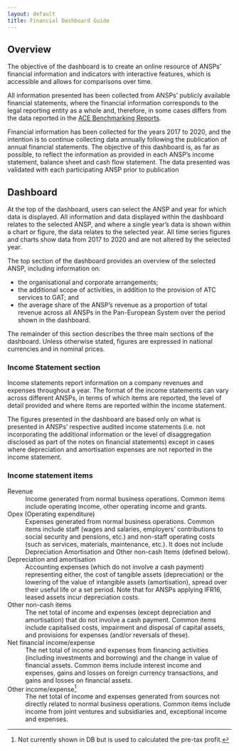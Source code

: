 ```yaml
---
layout: default
title: Financial Dashboard Guide
---
```


## Overview

The objective of the dashboard is to create an online resource of ANSPs’ financial information and indicators with interactive features, which is accessible and allows for comparisons over time.

All information presented has been collected from ANSPs’ publicly available financial statements, where the financial information corresponds to the legal reporting entity as a whole and, therefore, in some cases differs from the data reported in the [ACE Benchmarking Reports](https://www.eurocontrol.int/ACE/ACE-Home.html).

Financial information has been collected for the years 2017 to 2020, and the intention is to continue collecting data annually following the publication of annual financial statements. The objective of this dashboard is, as far as possible, to reflect the information as provided in each ANSP’s income statement, balance sheet and cash flow statement. The data presented was validated with each participating ANSP prior to publication


## Dashboard

At the top of the dashboard, users can select the ANSP and year for which data is displayed. All information and data displayed within the dashboard relates to the selected ANSP, and where a single year’s data is shown within a chart or figure, the data relates to the selected year. All time series figures and charts show data from 2017 to 2020 and are not altered by the selected year.

The top section of the dashboard provides an overview of the selected ANSP, including information on:

* the organisational and corporate arrangements;
* the additional scope of activities, in addition to the provision of ATC services to GAT; and
* the average share of the ANSP’s revenue as a proportion of total revenue across all ANSPs in the Pan-European System over the period shown in the dashboard. 

The remainder of this section describes the three main sections of the dashboard. Unless otherwise stated, figures are expressed in national currencies and in nominal prices.


### Income Statement section
Income statements report information on a company revenues and expenses throughout a year. The format of the income statements can vary across different ANSPs, in terms of which items are reported, the level of detail provided and where items are reported within the income statement.

The figures presented in the dashboard are based only on what is presented in ANSPs’ respective audited income statements (i.e. not incorporating the additional information or the level of disaggregation disclosed as part of the notes on financial statements) except in cases where depreciation and amortisation expenses are not reported in the income statement.


### Income statement items


Revenue
:  Income generated from normal business operations.
   Common items include operating income, other operating income and grants.
    
Opex (Operating expenditure)
:  Expenses generated from normal business operations.
   Common items include staff (wages and salaries, employers' contributions to
   social security and pensions, etc.) and non-staff operating costs
   (such as services, materials, maintenance, etc.).
   It does not include Depreciation Amortisation and Other non-cash Items (defined below).

Depreciation and amortisation
:  Accounting expenses (which do not involve a cash payment) representing either,
   the cost of tangible assets (depreciation) or the lowering of the value of
   intangible assets (amortisation), spread over their useful life or a set period.
   Note that for ANSPs applying IFR16, leased assets incur depreciation costs. 

Other non-cash items
:  The net total of income and expenses (except depreciation and amortisation)
   that do not involve a cash payment.
   Common items include capitalised costs, impairment and disposal of capital
   assets, and provisions for expenses (and/or reversals of these).

Net financial income/expense
:  The net total of income and expenses from financing activities (including
   investments and borrowing) and the change in value of financial assets.
   Common items include interest income and expenses, gains and losses on
   foreign currency transactions, and gains and losses on financial assets. 

Other income/expense[^1]
:  The net total of income and expenses generated from sources not directly
   related to normal business operations.
   Common items include income from joint ventures and subsidiaries and,
   exceptional income and expenses.

[^1]: Not currently shown in DB but is used to calculated the pre-tax profit.